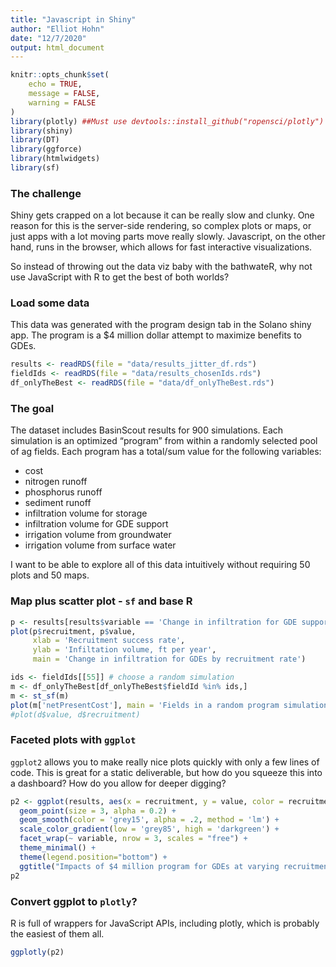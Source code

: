 ```yaml
---
title: "Javascript in Shiny"
author: "Elliot Hohn"
date: "12/7/2020"
output: html_document
---
```


```r
knitr::opts_chunk$set(
	echo = TRUE,
	message = FALSE,
	warning = FALSE
)
library(plotly) ##Must use devtools::install_github("ropensci/plotly")
library(shiny)
library(DT)
library(ggforce)
library(htmlwidgets)
library(sf)
```

### The challenge

Shiny gets crapped on a lot because it can be really slow and clunky. One reason for this is the server-side rendering, so complex plots or maps, 
or just apps with a lot moving parts move really slowly. Javascript, on the other hand, runs in the browser, which allows for fast interactive 
visualizations.

So instead of throwing out the data viz baby with the bathwateR, why not use JavaScript with R to get the best of both worlds?


### Load some data
This data was generated with the program design tab in the Solano shiny app. The program is a $4 million dollar attempt to maximize benefits to GDEs.
```r
results <- readRDS(file = "data/results_jitter_df.rds")
fieldIds <- readRDS(file = "data/results_chosenIds.rds")
df_onlyTheBest <- readRDS(file = "data/df_onlyTheBest.rds")
```

### The goal
The dataset includes BasinScout results for 900 simulations. Each simulation is an optimized "program" from within a randomly selected
pool of ag fields. Each program has a total/sum value for the following variables:

* cost
* nitrogen runoff
* phosphorus runoff
* sediment runoff
* infiltration volume for storage
* infiltration volume for GDE support
* irrigation volume from groundwater
* irrigation volume from surface water

I want to be able to explore all of this data intuitively without requiring 50 plots and 50 maps.


### Map plus scatter plot - `sf` and base R

```r
p <- results[results$variable == 'Change in infiltration for GDE support',]
plot(p$recruitment, p$value,
     xlab = 'Recruitment success rate',
     ylab = 'Infiltation volume, ft per year',
     main = 'Change in infiltration for GDEs by recruitment rate')

ids <- fieldIds[[55]] # choose a random simulation
m <- df_onlyTheBest[df_onlyTheBest$fieldId %in% ids,]
m <- st_sf(m)
plot(m['netPresentCost'], main = 'Fields in a random program simulation')
#plot(d$value, d$recruitment)
```

### Faceted plots with `ggplot`

`ggplot2` allows you to make really nice plots quickly with only a few lines of code. This is great for a static deliverable, 
but how do you squeeze this into a dashboard? How do you allow for deeper digging?

```r
p2 <- ggplot(results, aes(x = recruitment, y = value, color = recruitment)) +
  geom_point(size = 3, alpha = 0.2) +
  geom_smooth(color = 'grey15', alpha = .2, method = 'lm') +
  scale_color_gradient(low = 'grey85', high = 'darkgreen') +
  facet_wrap(~ variable, nrow = 3, scales = "free") +
  theme_minimal() +
  theme(legend.position="bottom") +
  ggtitle("Impacts of $4 million program for GDEs at varying recruitment success rates")
p2
```

### Convert ggplot to `plotly`?
R is full of wrappers for JavaScript APIs, including plotly, which is probably the easiest of them all.
```r
ggplotly(p2)
```
